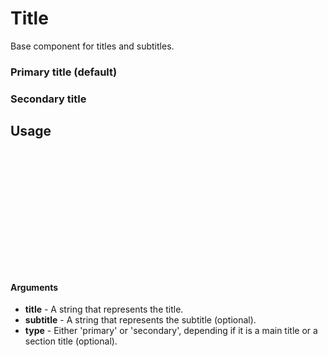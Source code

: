 
<Meta of={Title} title="Title" />

# Title

Base component for titles and subtitles.

### Primary title (default)

<Canvas of={Title.Default} />

### Secondary title

<Canvas of={Title.Secondary} />

## Usage

```ts
import {Title} from "gf-components";

const Example = () => {
  return (
    <Title
      title={text}
      subtitle={subtitle}
      type={type}
    />
  );
};

export default Example;
```

#### Arguments
- **title** - A string that represents the title.
- **subtitle** - A string that represents the subtitle (optional).
- **type** - Either 'primary' or 'secondary', depending if it is a main title or a section title (optional).